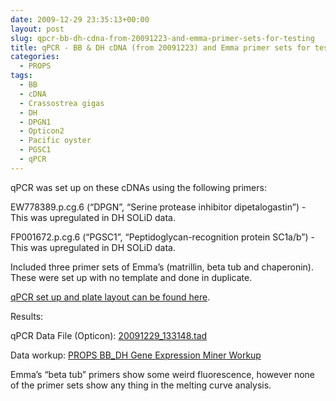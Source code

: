 ```yaml
---
date: 2009-12-29 23:35:13+00:00
layout: post
slug: qpcr-bb-dh-cdna-from-20091223-and-emma-primer-sets-for-testing
title: qPCR - BB & DH cDNA (from 20091223) and Emma primer sets for testing
categories:
  - PROPS
tags:
  - BB
  - cDNA
  - Crassostrea gigas
  - DH
  - DPGN1
  - Opticon2
  - Pacific oyster
  - PGSC1
  - qPCR
---
```


qPCR was set up on these cDNAs using the following primers:

EW778389.p.cg.6 ("DPGN", "Serine protease inhibitor dipetalogastin") - This was upregulated in DH SOLiD data.

FP001672.p.cg.6 ("PGSC1", "Peptidoglycan-recognition protein SC1a/b") - This was upregulated in DH SOLiD data.

Included three primer sets of Emma's (matrillin, beta tub and chaperonin). These were set up with no template and done in duplicate.

[qPCR set up and plate layout can be found here](https://eagle.fish.washington.edu/Arabidopsis/Notebook%20Workup%20Files/20091229-01.jpg).

Results:

qPCR Data File (Opticon): [20091229_133148.tad](https://eagle.fish.washington.edu/Arabidopsis/qPCR/Opticon/20091229_133148.tad)

Data workup: [PROPS BB_DH Gene Expression Miner Workup](https://docs.google.com/spreadsheet/ccc?key=0AmS_90rPaQMzdHNfWS1oUHUxNFNwci1zcmhhWjhzZnc&usp=sharing)

Emma's "beta tub" primers show some weird fluorescence, however none of the primer sets show any thing in the melting curve analysis.
